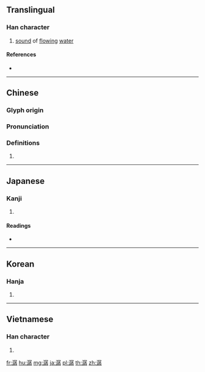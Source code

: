 ==Translingual==

===Han character===
{{Han char|rn=85|rad=水|as=12|sn=15|four=37147|canj=ESND|ids=⿰氵孱}}

# [[sound]] of [[flow]]ing [[water]]

====References====
* {{Han ref|kx=0651.070|dkj=18298|dj=1061.160|hdz=31749.110|uh=6F7A|ud=28538|bh=BCEB|bd=48363}}

----

==Chinese==
{{zh-forms}}

===Glyph origin===
{{Han etym}}

===Pronunciation===
{{zh-pron
|m=chán
|c=saan4
|mc=y
|oc=y
|ma=
|cat=n
}}

===Definitions===
{{zh-hanzi}}

# {{rfdef|lang=zh}}

----

==Japanese==

===Kanji===
{{ja-kanji|grade=|rs=水12}}

# {{defn|lang=ja|sort=水12}}

====Readings====
* {{ja-readings|on=[[さん]] (san), [[せん]] (sen)|kun=}}

----

==Korean==

===Hanja===
{{ko-hanja|hangeul=잔|eumhun=|rv=jan|mr=chan|y=can}}

# {{defn|lang=ko|sort=水12}}

----

==Vietnamese==

===Han character===
{{vi-hantu|[[sờn]], [[sàn]], [[sớn]]|rs=水12}}

# {{defn|lang=vi|sort=水12}}

[[fr:潺]]
[[hu:潺]]
[[mg:潺]]
[[ja:潺]]
[[pl:潺]]
[[th:潺]]
[[zh:潺]]